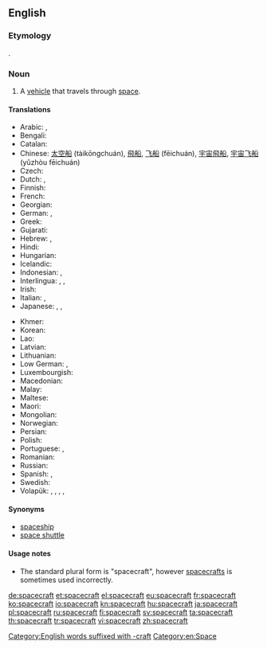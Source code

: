 ==English==

===Etymology===
{{compound|space|craft|lang=en}}.

===Noun===
{{en-noun|spacecraft}}

# A [[vehicle]] that travels through [[space]].

====Translations====
{{trans-top|vehicle that travels through space}}
* Arabic: {{t|ar|سفينة فضائية|tr=safína faḍā’íyya}}, {{t|ar|مركبة فضائية|tr=márkaba faḍāʼíyya}}
* Bengali: {{t|bn|কাশযান|sc=Beng}}
* Catalan: {{t|ca|nau espacial}}
* Chinese: [[太空船]] (tàikōngchuán), [[飛船]], [[飞船]] (fēichuán), [[宇宙飛船]], [[宇宙飞船]] (yǔzhòu fēichuán)
* Czech: {{t|cs|kosmická loď|f}}
* Dutch: {{t+|nl|ruimtetuig|n}}, {{t+|nl|ruimtevaartuig}}
* Finnish: {{t+|fi|avaruusalus}}
* French: {{t+|fr|vaisseau spatial|m}}
* Georgian: {{t|ka|კოსმოსური ხომალდი|sc=Geor}}
* German: {{t|de|Raumfahrzeug}}, {{t+|de|Raumschiff}}
* Greek: {{t+|el|διαστημόπλοιο|n|tr=diastimóploio}}
* Gujarati: {{t|gu|અંતરિક્ષયાન|sc=Gujr}}
* Hebrew: {{t+|he|חללית}}, {{t|he|ספינת-חלל}}
* Hindi: {{t|hi|अंतरिक्ष यान}}
* Hungarian: {{t|hu|űreszköz}}
* Icelandic: {{t+|is|geimfar}}
* Indonesian: {{t|id|pesawat luar angkasa}}, {{t|id|pesawat ruang angkasa}}
* Interlingua: {{t|ia|astronave}}, {{t|ia|vehiculo spatial}}, {{t|ia|nave spatial}}
* Irish: {{t|ga|spásárthach}}
* Italian: {{t|it|nave spaziale}}, {{t|it|astronave}}
* Japanese: {{t+|ja|宇宙船|tr=[[うちゅうせん]], uchūsen}}, {{t|ja|宇宙機|tr=[[うちゅうき]], uchūki}}, {{t|ja|宇宙旅行船|tr=うちゅうりょこうせん, uchūryokōsen}}
{{trans-mid}}
* Khmer: {{t|km|តារាយាន|tr=taaraa yien|sc=Khmr}}
* Korean: {{t+|ko|우주선|tr=ujuseon}}
* Lao: {{t+|lo|ຍານອາວະກາດ|sc=Laoo}}
* Latvian: {{t|lv|kosmosa kuģis}}
* Lithuanian: {{t|lt|erdvėlaivis}}
* Low German: {{t|nds|Ruumschipp|n}}, {{t|nds|Ruumfohrtüüg|n}}
* Luxembourgish: {{t|lb|Raumschëff}}
* Macedonian: {{t|mk|вселенски брод|m|tr=vsélenski brod}}
* Malay: {{t|ms|kapal angkasa lepas}}
* Maltese: {{t|mt|vettura spazjali}}
* Maori: {{t|mi|waka ātea}}
* Mongolian: {{t|mn|сансрын хөлөг|sc=Cyrl}}
* Norwegian: {{t|no|romskip}}
* Persian: {{t|fa|فضاپیما|tr=fazapeima}}
* Polish: {{t|pl|statek kosmiczny}}
* Portuguese: {{t|pt|nave espacial}}, {{t|pt|astronave}}
* Romanian: {{t|ro|navă cosmică}}
* Russian: {{t+|ru|космический корабль|m|tr=kosmíčeskij korábl’}}
* Spanish: {{t|es|nave espacial}}, {{t+|es|astronave}}
* Swedish: {{t+|sv|rymdfarkost|c}}
* Volapük: {{t|vo|stelanaf}}, {{t|vo|levalanaf}}, {{t|vo|lespadanaf}}, {{t|vo|kosmonaf}}, {{t+|vo|sinaf}}
{{trans-bottom}}

====Synonyms====
* [[spaceship]]
* [[space shuttle]]

====Usage notes====
* The standard plural form is "spacecraft", however [[spacecrafts]] is sometimes used incorrectly.

[[Category:English words suffixed with -craft]]
[[Category:en:Space]]

[[de:spacecraft]]
[[et:spacecraft]]
[[el:spacecraft]]
[[eu:spacecraft]]
[[fr:spacecraft]]
[[ko:spacecraft]]
[[io:spacecraft]]
[[kn:spacecraft]]
[[hu:spacecraft]]
[[ja:spacecraft]]
[[pl:spacecraft]]
[[ru:spacecraft]]
[[fi:spacecraft]]
[[sv:spacecraft]]
[[ta:spacecraft]]
[[th:spacecraft]]
[[tr:spacecraft]]
[[vi:spacecraft]]
[[zh:spacecraft]]